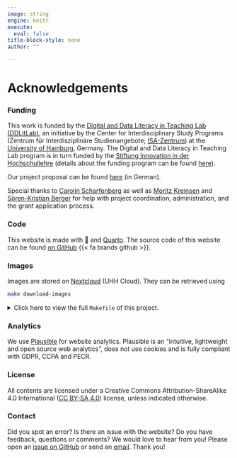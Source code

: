 ```yaml
---
image: string
engine: knitr
execute:
  eval: false
title-block-style: none
author: ""

---
```


# Acknowledgements {.unnumbered}

### Funding

This work is funded by the [Digital and Data Literacy in Teaching Lab (DDLitLab)](https://www.isa.uni-hamburg.de/en/ddlitlab.html), an initiative by the Center for Interdisciplinary Study Programs (Zentrum für Interdisziplinäre Studienangebote; [ISA-Zentrum](https://www.isa.uni-hamburg.de/)) at the [University of Hamburg](https://www.uni-hamburg.de/en.html), Germany.
The Digital and Data Literacy in Teaching Lab program is in turn funded by the [Stiftung Innovation in der Hochschullehre](https://stiftung-hochschullehre.de/en/) (details about the funding program can be found [here](https://stiftung-hochschullehre.de/projekt/ddlitlab/)).

Our project proposal can be found [here]({{< var links.proposal >}}) (in German).

Special thanks to [Carolin Scharfenberg](https://www.isa.uni-hamburg.de/en/ddlitlab/team/scharfenberg-carolin.html){target="_blank"} as well as [Moritz Kreinsen](https://www.isa.uni-hamburg.de/en/ddlitlab/team/kreinsen-moritz.html) and [Sören-Kristian Berger](https://www.isa.uni-hamburg.de/en/ddlitlab/team/berger-soeren-kristian.html) for help with project coordination, administration, and the grant application process.

### Code

This website is made with 🖤 and [Quarto](https://quarto.org/).
The source code of this website can be found [on GitHub]({{< var links.github >}}) {{< fa brands github >}}.

### Images

Images are stored on [Nextcloud]({{< var links.nextcloud >}}) (UHH Cloud).
They can be retrieved using 

```bash
make download-images
```

<details>
<summary>Click here to view the full `Makefile` of this project.</summary>
```bash
#| eval: false
#| file: Makefile
#| code-line-numbers: true
```
</details>

### Analytics

We use [Plausible](https://plausible.io/) for website analytics.
Plausible is an "intuitive, lightweight and open source web analytics", does not use cookies and is fully compliant with GDPR, CCPA and PECR.

### License

All contents are licensed under a Creative Commons Attribution-ShareAlike 4.0 International ([CC BY-SA 4.0](https://creativecommons.org/licenses/by-sa/4.0/)) license, unless indicated otherwise.

### Contact

Did you spot an error?
Is there an issue with the website?
Do you have feedback, questions or comments?
We would love to hear from you!
Please open an [issue on GitHub]({{< var links.issues >}}) or send an [email]({{< var links.email >}}){target="_blank"}.
Thank you!
